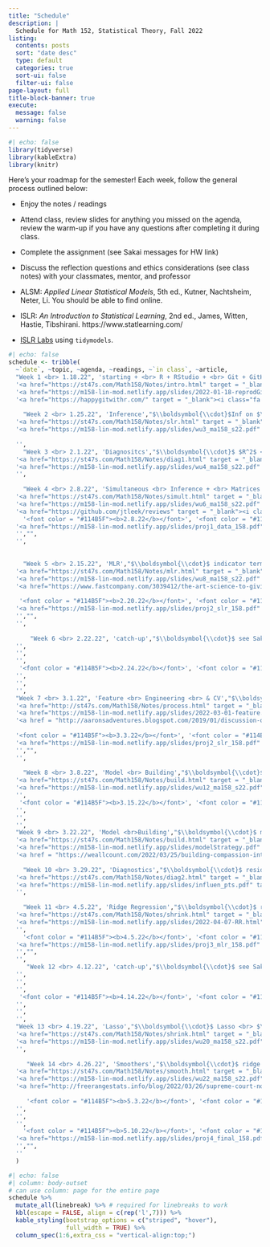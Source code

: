 ```yaml
---
title: "Schedule"
description: |
  Schedule for Math 152, Statistical Theory, Fall 2022
listing:
  contents: posts
  sort: "date desc"
  type: default
  categories: true
  sort-ui: false
  filter-ui: false
page-layout: full
title-block-banner: true
execute: 
  message: false
  warning: false
---
```


```r
#| echo: false
library(tidyverse)
library(kableExtra)
library(knitr)
```

Here's your roadmap for the semester! Each week, follow the general process outlined below:

-   Enjoy the notes / readings <i class="fas fa-book-open"></i>

-   Attend class, review slides <i class="fas fa-desktop"></i> for anything you missed on the agenda, review the warm-up <i class="fas fa-pencil-alt"></i> if you have any questions after completing it during class.

-   Complete the assignment (see Sakai messages for HW link)

-   Discuss the reflection questions <i class="fas fa-lightbulb" target="_blank"></i> and ethics considerations <i class="fas fa-balance-scale"></i> (see class notes) with your classmates, mentor, and professor

-   ALSM: *Applied Linear Statistical Models*, 5th ed., Kutner, Nachtsheim, Neter, Li. You should be able to find online.

-   ISLR: *An Introduction to Statistical Learning*, 2nd ed., James, Witten, Hastie, Tibshirani. https://www.statlearning.com/

-   <a href = "https://emilhvitfeldt.github.io/ISLR-tidymodels-labs/index.html" target = "_blank">ISLR Labs</a> using `tidymodels`.


```r
#| echo: false
schedule <- tribble(
  ~`date`, ~topic, ~agenda, ~readings, ~`in class`, ~article,
  "Week 1 <br> 1.18.22", 'starting + <br> R + RStudio + <br> Git + GitHub + <br> SLR',"$\\boldsymbol{\\cdot}$course info <br> $\\boldsymbol{\\cdot}$R + Git <br> $\\boldsymbol{\\cdot}$what is a linear model? <br> $\\boldsymbol{\\cdot}$least squares <br> $\\boldsymbol{\\cdot}$norm errors <br> $\\boldsymbol{\\cdot}$tech cond", 
  '<a href="https://st47s.com/Math158/Notes/intro.html" target = "_blank"><i class="fas fa-book-open"></i> Introduction</a> <br> <a href="https://m58-intro-stats.netlify.app/github.html" target = "_blank"><i class="fas fa-book-open"></i> Git + GitHub</a> <br> <i class="fas fa-book-open"></i> ALSM 1 <br> <a href="https://hastie.su.domains/ISLR2/ISLRv2_website.pdf" target = "_blank"><i class="fas fa-book-open"></i> ISLR 3.1 </a>',
  '<a href="https://m158-lin-mod.netlify.app/slides/2022-01-18-reprodGitwrang.html" target = "_blank"><i class="fas fa-desktop"></i> Git + Tidy</a> <br> <a href="https://m158-lin-mod.netlify.app/slides/wu1_ma158_s22.pdf" target = "_blank"><i class="fas fa-pencil-alt"></i> WU 1</a> <br> <a href="https://m158-lin-mod.netlify.app/slides/wu2_ma158_s22.pdf" target = "_blank"><i class="fas fa-pencil-alt"></i> WU 2</a>  <br> <a href = "http://www.rossmanchance.com/applets/2021/regshuffle/regshuffle.htm" target = "_blank"><i class = "fas fa-gamepad"></i> least sq</a>',
  '<a href="https://happygitwithr.com/" target = "_blank"><i class="fa fa-comments"></i> happygitwithR</a><br><a href = "https://www.openscapes.org/blog/2022/05/27/github-illustrated-series/" target = "_blank"><i class="fa fa-comments"></i>Why Git? + monsters</a>',
  
    "Week 2 <br> 1.25.22", 'Inference',"$\\boldsymbol{\\cdot}$Inf on $\\beta_1$ <br> $\\boldsymbol{\\cdot}$CI for $\\beta_1$ <br> $\\boldsymbol{\\cdot}$CI for mean <br> $\\boldsymbol{\\cdot}$PI for indiv<br> $\\boldsymbol{\\cdot}$ correlation", 
  '<a href="https://st47s.com/Math158/Notes/slr.html" target = "_blank"><i class="fas fa-book-open"></i> SLR</a>  <br> <i class="fas fa-book-open"></i> ALSM 2',
  '<a href="https://m158-lin-mod.netlify.app/slides/wu3_ma158_s22.pdf" target = "_blank"><i class="fas fa-pencil-alt"></i> WU 3</a> <br> <a href = "http://www.rossmanchance.com/applets/2021/regshuffle/regshuffle.htm" target = "_blank"><i class = "fas fa-gamepad"></i> dist $\\beta_1$</a>',
  
  '',
    "Week 3 <br> 2.1.22", 'Diagnositcs',"$\\boldsymbol{\\cdot}$ $R^2$ <br> $\\boldsymbol{\\cdot}$ F test<br> $\\boldsymbol{\\cdot}$ residual plots", 
  '<a href="https://st47s.com/Math158/Notes/diag1.html" target = "_blank"><i class="fas fa-book-open"></i> Diagnostics I</a><br><i class="fas fa-book-open"></i> ALSM 3',
  '<a href="https://m158-lin-mod.netlify.app/slides/wu4_ma158_s22.pdf" target = "_blank"><i class="fas fa-pencil-alt"></i> WU 4</a><br> <a href="https://m158-lin-mod.netlify.app/slides/wu5_ma158_s22.pdf" target = "_blank"><i class="fas fa-pencil-alt"></i> WU 5</a>',
  '',
  
    "Week 4 <br> 2.8.22", 'Simultaneous <br> Inference + <br> Matrices',"$\\boldsymbol{\\cdot}$ $\\beta_0$ & $\\beta_1$<br> $\\boldsymbol{\\cdot}$ linear algebra", 
  '<a href="https://st47s.com/Math158/Notes/simult.html" target = "_blank"><i class="fas fa-book-open"></i> Simult Inf</a>   <br> <a href="https://st47s.com/Math158/Notes/la.html" target = "_blank"><i class="fas fa-book-open"></i> Matrices</a>   <br> <i class="fas fa-book-open"></i> ALSM 4 & 5',
  '<a href="https://m158-lin-mod.netlify.app/slides/wu6_ma158_s22.pdf" target = "_blank"><i class="fas fa-pencil-alt"></i> WU 6</a> <br> <a href="https://m158-lin-mod.netlify.app/slides/wu7_ma158_s22.pdf" target = "_blank"><i class="fas fa-pencil-alt"></i> WU 7</a>',
  '<a href="https://github.com/jtleek/reviews" target = "_blank"><i class="fa fa-comments"></i> Peer review</a>',
    '<font color = "#114B5F"><b>2.8.22</b></font>', '<font color = "#114B5F"><b>Proj 1: Data</b></font>',
  '<a href="https://m158-lin-mod.netlify.app/slides/proj1_data_158.pdf" target = "_blank"><i class="fas fa-pencil-alt"></i> Proj 1: Data</a>',
  '',"", 
  '',
  
  
    "Week 5 <br> 2.15.22", 'MLR',"$\\boldsymbol{\\cdot}$ indicator terms<br> $\\boldsymbol{\\cdot}$ interaction terms<br> $\\boldsymbol{\\cdot}$ quadratic terms<br>$\\boldsymbol{\\cdot}$ F test <br> $\\boldsymbol{\\cdot}$ $R^2$ & $R^2_{adj}$ <br> $\\boldsymbol{\\cdot}$ combos of coefs", 
  '<a href="https://st47s.com/Math158/Notes/mlr.html" target = "_blank"><i class="fas fa-book-open"></i> MLR</a>  <br> <i class="fas fa-book-open"></i> ALSM 6 <br> <a href="https://hastie.su.domains/ISLR2/ISLRv2_website.pdf" target = "_blank"><i class="fas fa-book-open"></i> ISLR 3.2 </a>',
  '<a href="https://m158-lin-mod.netlify.app/slides/wu8_ma158_s22.pdf" target = "_blank"><i class="fas fa-pencil-alt"></i> WU 8</a> <br> <a href="https://m158-lin-mod.netlify.app/slides/wu9_ma158_s22.pdf" target = "_blank"><i class="fas fa-pencil-alt"></i> WU 9</a>',
  '<a href="https://www.fastcompany.com/3039412/the-art-science-to-giving-and-receiving-criticism-at-work" target = "_blank"><i class="fa fa-comments"></i> Criticism</a>',
  
   '<font color = "#114B5F"><b>2.20.22</b></font>', '<font color = "#114B5F"><b>Proj 2: SLR</b></font>',
  '<a href="https://m158-lin-mod.netlify.app/slides/proj2_slr_158.pdf" target = "_blank"><i class="fas fa-pencil-alt"></i> Proj 2: SLR</a>',
  '',"", 
  '',
  
      "Week 6 <br> 2.22.22", 'catch-up',"$\\boldsymbol{\\cdot}$ see Sakai for<br> study materials ", 
  '',
  '',
  '',
   '<font color = "#114B5F"><b>2.24.22</b></font>', '<font color = "#114B5F"><b>Exam 1</b></font>',"", 
  '',
  '',
  '',    
  "Week 7 <br> 3.1.22", 'Feature <br> Engineering <br> & CV',"$\\boldsymbol{\\cdot}$ **tidymodels** <br> $\\boldsymbol{\\cdot}$ feature <br> engineering <br> $\\boldsymbol{\\cdot}$ cross validation", 
  '<a href="http://st47s.com/Math158/Notes/process.html" target = "_blank"><i class="fas fa-book-open"></i> Process</a> <br> <a href="https://hastie.su.domains/ISLR2/ISLRv2_website.pdf" target = "_blank"><i class="fas fa-book-open"></i> ISLR 5.1 </a>',
  '<a href="https://m158-lin-mod.netlify.app/slides/2022-03-01-feature.html" target = "_blank"><i class="fas fa-desktop"></i> Feature Engineering</a> <br> <a href="https://m158-lin-mod.netlify.app/slides/2022-03-03-CV.html" target = "_blank"><i class="fas fa-desktop"></i> Cross Validation</a> <br> <a href="https://m158-lin-mod.netlify.app/slides/2022-03-24-bias_in_variables.html" target = "_blank"><i class="fas fa-desktop"></i> An Example</a> <br> <a href="https://m158-lin-mod.netlify.app/slides/wu10_ma158_s22.pdf" target = "_blank"><i class="fas fa-pencil-alt"></i> WU 10</a> <br> <a href="https://m158-lin-mod.netlify.app/slides/wu11_ma158_s22.pdf" target = "_blank"><i class="fas fa-pencil-alt"></i> WU 11</a>',
  '<a href = "http://aaronsadventures.blogspot.com/2019/01/discussion-of-unfairness-in-machine.html" target = "_blank"><i class="fa fa-comments"></i> Variable meaning</a>',
  
  '<font color = "#114B5F"><b>3.3.22</b></font>', '<font color = "#114B5F"><b>Peer 2: SLR</b></font>',
  '<a href="https://m158-lin-mod.netlify.app/slides/proj2_slr_158.pdf" target = "_blank"><i class="fas fa-pencil-alt"></i> Peer Review: SLR</a> <br>on GitHub',
  '',"", 
  '',
  
    "Week 8 <br> 3.8.22", 'Model <br> Building',"$\\boldsymbol{\\cdot}$ sums of squares <br> $\\boldsymbol{\\cdot}$ nested F-tests <br> $\\boldsymbol{\\cdot}$ coef of determination", 
  '<a href="https://st47s.com/Math158/Notes/build.html" target = "_blank"><i class="fas fa-book-open"></i> Build</a> <br> <i class="fas fa-book-open"></i> ALSM 7<br> ',
  '<a href="https://m158-lin-mod.netlify.app/slides/wu12_ma158_s22.pdf" target = "_blank"><i class="fas fa-pencil-alt"></i> WU 12</a> <br> <a href="https://m158-lin-mod.netlify.app/slides/wu13_ma158_s22.pdf" target = "_blank"><i class="fas fa-pencil-alt"></i> WU 13</a>',
  '',
   '<font color = "#114B5F"><b>3.15.22</b></font>', '<font color = "#114B5F"><b>Spring Break</b></font>',"", 
  '',
  '',
  '',      
  "Week 9 <br> 3.22.22", 'Model <br>Building',"$\\boldsymbol{\\cdot}$ mulicollinearity <br> $\\boldsymbol{\\cdot}$ stepwise <br> procedures ", 
  '<a href="https://st47s.com/Math158/Notes/build.html" target = "_blank"><i class="fas fa-book-open"></i> Build</a> <br>  <br> <i class="fas fa-book-open"></i> ALSM 9<br><a href="https://hastie.su.domains/ISLR2/ISLRv2_website.pdf" target = "_blank"><i class="fas fa-book-open"></i> ISLR 6.1 </a>',
  '<a href="https://m158-lin-mod.netlify.app/slides/modelStrategy.pdf" target = "_blank"><i class="fas fa-book-open"></i> Model Strategy</a> <br> <a href="https://m158-lin-mod.netlify.app/slides/wu14_ma158_s22.pdf" target = "_blank"><i class="fas fa-pencil-alt"></i> WU 14</a><br> <a href="https://m158-lin-mod.netlify.app/slides/wu15_ma158_s22.pdf" target = "_blank"><i class="fas fa-pencil-alt"></i> WU 15</a>',
  '<a href = "https://weallcount.com/2022/03/25/building-compassion-into-your-modelling-variables/" target = "_blank"><i class="fa fa-comments"></i> Compassion + Models</a>',  
  
    "Week 10 <br> 3.29.22", 'Diagnostics',"$\\boldsymbol{\\cdot}$ residuals <br> $\\boldsymbol{\\cdot}$ leverage <br> $\\boldsymbol{\\cdot}$ influence", 
  '<a href="https://st47s.com/Math158/Notes/diag2.html" target = "_blank"><i class="fas fa-book-open"></i> Diagnostics II</a> <br> <i class="fas fa-book-open"></i> ALSM 10',
  '<a href="https://m158-lin-mod.netlify.app/slides/influen_pts.pdf" target = "_blank"><i class="fas fa-book-open"></i> Outliers</a>  <br> <a href="https://m158-lin-mod.netlify.app/slides/wu16_ma158_s22.pdf" target = "_blank"><i class="fas fa-pencil-alt"></i> WU 16</a> <br> <a href="https://m158-lin-mod.netlify.app/slides/wu17_ma158_s22.pdf" target = "_blank"><i class="fas fa-pencil-alt"></i> WU 17</a>',
  '',  
  
    "Week 11 <br> 4.5.22", 'Ridge Regression',"$\\boldsymbol{\\cdot}$ ridge <br> regression", 
  '<a href="https://st47s.com/Math158/Notes/shrink.html" target = "_blank"><i class="fas fa-book-open"></i> Ridge</a> <br> <i class="fas fa-book-open"></i> ALSM 11.2<br> <a href="https://hastie.su.domains/ISLR2/ISLRv2_website.pdf" target = "_blank"><i class="fas fa-book-open"></i> ISLR 6.2 </a>',
  '<a href="https://m158-lin-mod.netlify.app/slides/2022-04-07-RR.html" target = "_blank"><i class="fas fa-desktop"></i> Ridge Regression</a> <br> <a href="https://m158-lin-mod.netlify.app/slides/wu18_ma158_s22.pdf" target = "_blank"><i class="fas fa-pencil-alt"></i> WU 18</a> <br> <a href="https://m158-lin-mod.netlify.app/slides/wu19_ma158_s22.pdf" target = "_blank"><i class="fas fa-pencil-alt"></i> WU 19</a>',
  '',  
    '<font color = "#114B5F"><b>4.5.22</b></font>', '<font color = "#114B5F"><b>Proj 3: MLR</b></font>',
  '<a href="https://m158-lin-mod.netlify.app/slides/proj3_mlr_158.pdf" target = "_blank"><i class="fas fa-pencil-alt"></i> Proj 3: MLR</a>',
  '',"", 
  '',
     "Week 12 <br> 4.12.22", 'catch-up',"$\\boldsymbol{\\cdot}$ see Sakai for <br> study materials", 
  '',
  '',
  '',
   '<font color = "#114B5F"><b>4.14.22</b></font>', '<font color = "#114B5F"><b>Exam 2</b></font>',"", 
  '',
  '',
  '',       
  "Week 13 <br> 4.19.22", 'Lasso',"$\\boldsymbol{\\cdot}$ Lasso <br> $\\boldsymbol{\\cdot}$ elastic net <br> $\\boldsymbol{\\cdot}$ step functions", 
  '<a href="https://st47s.com/Math158/Notes/shrink.html" target = "_blank"><i class="fas fa-book-open"></i> Lasso</a> <br> <a href="https://hastie.su.domains/ISLR2/ISLRv2_website.pdf" target = "_blank"><i class="fas fa-book-open"></i> ISLR 6.2 </a>',
  '<a href="https://m158-lin-mod.netlify.app/slides/wu20_ma158_s22.pdf" target = "_blank"><i class="fas fa-pencil-alt"></i> WU 20</a> <br> <a href="https://m158-lin-mod.netlify.app/slides/wu21_ma158_s22.pdf" target = "_blank"><i class="fas fa-pencil-alt"></i> WU 21</a>',
  '',  
  
     "Week 14 <br> 4.26.22", 'Smoothers',"$\\boldsymbol{\\cdot}$ ridge regression <br> $\\boldsymbol{\\cdot}$ loess ", 
  '<a href="https://st47s.com/Math158/Notes/smooth.html" target = "_blank"><i class="fas fa-book-open"></i> Smooth</a> <br>  <a href="https://hastie.su.domains/ISLR2/ISLRv2_website.pdf" target = "_blank"><i class="fas fa-book-open"></i> ISLR 7 </a>',
  '<a href="https://m158-lin-mod.netlify.app/slides/wu22_ma158_s22.pdf" target = "_blank"><i class="fas fa-pencil-alt"></i> WU 22</a>',
  '<a href="http://freerangestats.info/blog/2022/03/26/supreme-court-nominations" target = "_blank"><i class="fa fa-comments"></i> Smoothing as average</a>',
  
     '<font color = "#114B5F"><b>5.3.22</b></font>', '<font color = "#114B5F"><b>Exam 3</b></font>',"", 
  '',
  '',
  '',    
    '<font color = "#114B5F"><b>5.10.22</b></font>', '<font color = "#114B5F"><b>Proj 4: Beyond<br>Linear + <br>Summary</b></font>',
  '<a href="https://m158-lin-mod.netlify.app/slides/proj4_final_158.pdf" target = "_blank"><i class="fas fa-pencil-alt"></i> Proj 4: Fin</a>',
  '',"", 
  ''
  )
```



```r
#| echo: false
#| column: body-outset
# can use column: page for the entire page
schedule %>% 
  mutate_all(linebreak) %>% # required for linebreaks to work
  kbl(escape = FALSE, align = c(rep('l',7))) %>%
  kable_styling(bootstrap_options = c("striped", "hover"),
                full_width = TRUE) %>%
  column_spec(1:6,extra_css = "vertical-align:top;")
```





